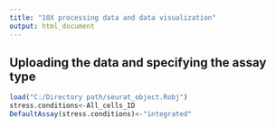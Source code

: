 ```yaml
---
title: "10X processing data and data visualization"
output: html_document
---
```


## Uploading the data and specifying the assay type


```r
load("C:/Directory path/seurat_object.Robj")
stress.conditions<-All_cells_ID
DefaultAssay(stress.conditions)<-"integrated"
```